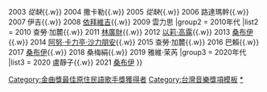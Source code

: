 {{Navbox
|name  = 金曲獎最佳原住民語歌手獎
|title = [[金曲獎]]：[[最佳原住民語歌手獎 (金曲獎)|最佳原住民語歌手獎]]
|titlestyle = background: #FFD700
|groupstyle = background: #FFE34D
|group1 = 2000年代
|list1 = {{nowrap begin}}
2002 [[王宏恩]]{{.w}}
2003 ''從缺''{{.w}}
2004 撒卡勒{{.w}}
2005 ''從缺''{{.w}}
2006 路達瑪幹{{.w}}
2007 伊吉{{.w}}
2008 [[依拜維吉]]{{.w}}
2009 雲力思
{{nowrap end}}
|group2 = 2010年代
|list2 = {{nowrap begin}}
2010 查勞·加麓{{.w}}
2011 [[林廣財]]{{.w}}
2012 [[以莉·高露]]{{.w}}
2013 [[桑布伊]]{{.w}}
2014 [[阿努·卡力亭·沙力朋安]]{{.w}}
2015 查勞·加麓{{.w}}
2016 巴賴{{.w}}
2017 [[桑布伊]]{{.w}}
2018 桑梅絹{{.w}}
2019 雅維·茉芮
{{nowrap end}}
|group3 = 2020年代
|list3 = {{nowrap begin}}
2020 盧靜子{{.w}}
2021 [[桑布伊]]
{{nowrap end}}
}}<includeonly>
[[Category:金曲獎最佳原住民語歌手獎獲得者]]
</includeonly><noinclude>
[[Category:台灣音樂獎項模板]]
[[Category:金曲獎流行音樂類|*]]
</noinclude>